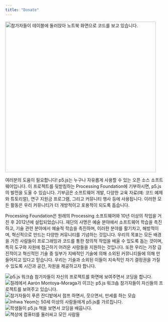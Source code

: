 ```yaml
---
title: "Donate"
---
```


<Image
  src={featuredDonate}
  alt="참가자들이 테이블에 둘러앉아 노트북 화면으로 코드를 보고 있습니다."
  width="480"
  class="max-w-[252px] md:max-w-[312px] lg:max-w-[480px]"
/>

여러분의 도움이 필요합니다! p5.js는 누구나 자유롭게 사용할 수 있는 오픈 소스 소프트웨어입니다. 이 프로젝트를 뒷받침하는 Processing Foundation에 기부하시면, p5.js의 발전을 도울 수 있습니다. 기부금은 소프트웨어 개발, 다양한 교육 자료(예: 코드 예제와 튜토리얼), 연구 지원금 프로그램, 그리고 커뮤니티 행사 등에 사용됩니다. 이러한 모든 활동은 우리 커뮤니티가 더 개방적이고 포용적이 되도록 돕습니다.

<DonorBoxWidget />

Processing Foundation은 원래의 Processing 소프트웨어와 10년 이상의 작업을 거친 후 2012년에 설립되었습니다. 재단의 사명은 예술 분야에서 소프트웨어 학습을 촉진하고, 기술 관련 분야에서 예술적 학습을 촉진하며, 이러한 분야를 활기차고, 해방적이며, 혁신적으로 만드는 다양한 커뮤니티를 기념하는 것입니다. 우리의 목표는 모든 배경을 가진 사람들이 프로그래밍과 코드를 통한 창의적 작업을 배울 수 있도록 돕는 것이며, 특히 도구와 자원에 접근하기 어려운 사람들을 지원하는 것입니다. 또한 우리는 가장 급진적이고 혁신적인 기술 중 일부가 지배적인 기술에 의해 소외된 커뮤니티들에 의해 만들어지고 있다고 믿습니다. 우리는 기술과 소외된 이들이 지속적인 자기 결정권을 가질 수 있도록 시간과 공간, 자원을 제공하고자 합니다.

<div class="mt-xl content-grid [&>*]:col-span-3 [&>*:first-child]:col-span-4 [&>*:last-child]:col-span-4 lg:[&>*:first-child]:col-span-6 lg:[&>*:last-child]:col-span-6 lg:w-[calc(100vw-300px)]">
  <Image src={donate1} alt="p5.js 워크숍 참가자들이 자신의 프로젝트를 화면에 보여주면서 코딩을 합니다."/>
  <Image src={donate2} alt="칠레에서 Aarón Montoya-Moraga가 이끄는 p5.js 워크숍 참가자들이 자신들의 프로젝트를 보여주고 있습니다. "/>
  <Image src={donate3} alt="참가자들이 푸른 잔디밭에서 점프 하면서, 웃으면서, 만세를 하는 모습"/>
  <Image src={donate4} alt="Inhwa Yeom는 50세 이상의 사람들에게 p5.js를 가르칩니다."/>
  <Image src={donate5} alt="학생들이 p5.js 책을 보면서 코딩을 배웁니다."/>
  <Image src={donate6} alt="책상에 컴퓨터를 둘러싸고 모인 사람들"/>
</div >
